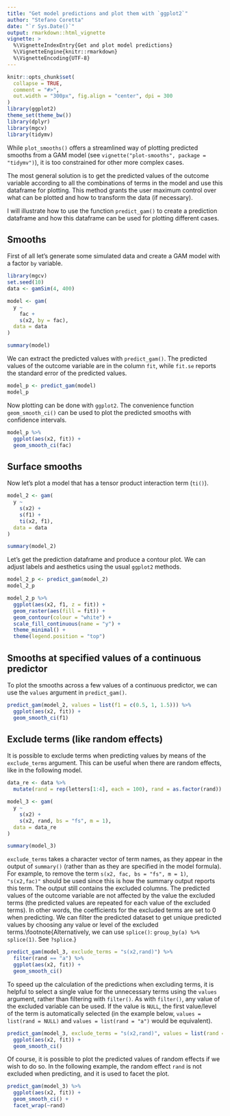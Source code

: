 ```yaml
---
title: "Get model predictions and plot them with `ggplot2`"
author: "Stefano Coretta"
date: "`r Sys.Date()`"
output: rmarkdown::html_vignette
vignette: >
  %\VignetteIndexEntry{Get and plot model predictions}
  %\VignetteEngine{knitr::rmarkdown}
  %\VignetteEncoding{UTF-8}
---
```


```r
knitr::opts_chunk$set(
  collapse = TRUE,
  comment = "#>",
  out.width = "300px", fig.align = "center", dpi = 300
)
library(ggplot2)
theme_set(theme_bw())
library(dplyr)
library(mgcv)
library(tidymv)
```

While `plot_smooths()` offers a streamlined way of plotting predicted smooths from a GAM model (see `vignette("plot-smooths", package = "tidymv")`), it is too constrained for other more complex cases.

The most general solution is to get the predicted values of the outcome variable according to all the combinations of terms in the model and use this dataframe for plotting.
This method grants the user maximum control over what can be plotted and how to transform the data (if necessary).

I will illustrate how to use the function `predict_gam()` to create a prediction dataframe and how this dataframe can be used for plotting different cases.

## Smooths

First of all let's generate some simulated data and create a GAM model with a factor `by` variable.

```r
library(mgcv)
set.seed(10)
data <- gamSim(4, 400)

model <- gam(
  y ~
    fac +
    s(x2, by = fac),
  data = data
)

summary(model)
```

We can extract the predicted values with `predict_gam()`.
The predicted values of the outcome variable are in the column `fit`, while `fit.se` reports the standard error of the predicted values.

```r
model_p <- predict_gam(model)
model_p
```

Now plotting can be done with `ggplot2`.
The convenience function `geom_smooth_ci()` can be used to plot the predicted smooths with confidence intervals.

```r
model_p %>%
  ggplot(aes(x2, fit)) +
  geom_smooth_ci(fac)
```

## Surface smooths

Now let's plot a model that has a tensor product interaction term (`ti()`).

```r
model_2 <- gam(
  y ~
    s(x2) +
    s(f1) +
    ti(x2, f1),
  data = data
)

summary(model_2)
```

Let's get the prediction dataframe and produce a contour plot.
We can adjust labels and aesthetics using the usual `ggplot2` methods.

```r
model_2_p <- predict_gam(model_2)
model_2_p
```

```r
model_2_p %>%
  ggplot(aes(x2, f1, z = fit)) +
  geom_raster(aes(fill = fit)) +
  geom_contour(colour = "white") +
  scale_fill_continuous(name = "y") +
  theme_minimal() +
  theme(legend.position = "top")
```

## Smooths at specified values of a continuous predictor

To plot the smooths across a few values of a continuous predictor, we can use the `values` argument in `predict_gam()`.

```r
predict_gam(model_2, values = list(f1 = c(0.5, 1, 1.5))) %>%
  ggplot(aes(x2, fit)) +
  geom_smooth_ci(f1)
```

## Exclude terms (like random effects)

It is possible to exclude terms when predicting values by means of the `exclude_terms` argument.
This can be useful when there are random effects, like in the following model.

```r
data_re <- data %>%
  mutate(rand = rep(letters[1:4], each = 100), rand = as.factor(rand))

model_3 <- gam(
  y ~
    s(x2) +
    s(x2, rand, bs = "fs", m = 1),
  data = data_re
)

summary(model_3)
```

`exclude_terms` takes a character vector of term names, as they appear in the output of `summary()` (rather than as they are specified in the model formula).
For example, to remove the term `s(x2, fac, bs = "fs", m = 1)`, `"s(x2,fac)"` should be used since this is how the summary output reports this term.
The output still contains the excluded columns.
The predicted values of the outcome variable are not affected by the value the excluded terms (the predicted values are repeated for each value of the excluded terms).
In other words, the coefficients for the excluded terms are set to 0 when predicting.
We can filter the predicted dataset to get unique predicted values by choosing any value or level of the excluded terms.\footnote{Alternatively, we can use `splice()`: `group_by(a) %>% splice(1)`. See `?splice`.}

```r
predict_gam(model_3, exclude_terms = "s(x2,rand)") %>%
  filter(rand == "a") %>%
  ggplot(aes(x2, fit)) +
  geom_smooth_ci()
```

To speed up the calculation of the predictions when excluding terms, it is helpful to select a single value for the unnecessary terms using the `values` argument, rather than filtering with `filter()`.
As with `filter()`, any value of the excluded variable can be used.
If the value is `NULL`, the first value/level of the term is automatically selected (in the example below, `values = list(rand = NULL)` and `values = list(rand = "a")` would be equivalent).

```r
predict_gam(model_3, exclude_terms = "s(x2,rand)", values = list(rand = NULL)) %>%
  ggplot(aes(x2, fit)) +
  geom_smooth_ci()
```

Of course, it is possible to plot the predicted values of random effects if we wish to do so.
In the following example, the random effect `rand` is not excluded when predicting, and it is used to facet the plot.

```r
predict_gam(model_3) %>%
  ggplot(aes(x2, fit)) +
  geom_smooth_ci() +
  facet_wrap(~rand)
```
